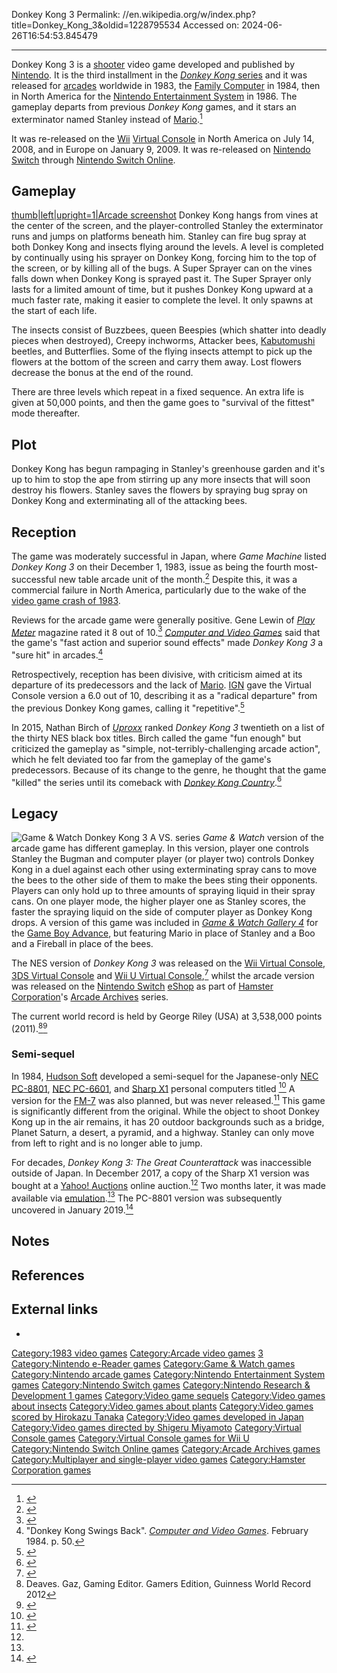 Donkey Kong 3
Permalink: //en.wikipedia.org/w/index.php?title=Donkey_Kong_3&oldid=1228795534
Accessed on: 2024-06-26T16:54:53.845479



------
Donkey Kong 3
{{short description|1983 video game}}
{{Use mdy dates|date=January 2019}}
{{Infobox video game
| image = Dk3 arcade.jpg
| caption = European arcade flyer
| developer = [[Nintendo Research & Development 1|Nintendo R&D1]]<br>[[Intelligent Systems]]<br>[[Nintendo R&D2]] (Famicom/NES)
| publisher = [[Nintendo]]
| director = [[Shigeru Miyamoto]]
| producer = [[Gunpei Yokoi]]
| composer = [[Hirokazu Tanaka]]
| series = ''[[Donkey Kong]]''
| platforms = [[Arcade video game|Arcade]], [[Nintendo Entertainment System|Famicom/NES]], [[Game & Watch]]
| released = {{Collapsible list
 | title    = September 28, 1983
 | '''Arcade''' {{vgrelease|JP|September 28, 1983<ref name="Copyright">{{cite web |title=Donkey Kong 3 (Registration Number PA0000191724) |url=https://cocatalog.loc.gov |website=[[United States Copyright Office]] |access-date=6 May 2021}}</ref>|NA|October 1983<ref>{{cite book |last1=Akagi |first1=Masumi |title=アーケードTVゲームリスト国内•海外編(1971–2005) |trans-title=Arcade TV Game List: Domestic • Overseas Edition (1971–2005) |date=October 13, 2006 |publisher=Amusement News Agency |language=ja |location=Japan |isbn=978-4990251215 |page=128 |url=https://archive.org/details/ArcadeGameList1971-2005/page/n129}}</ref>|EU|Late 1983<ref>{{cite web |title=Video Game Flyers: Donkey Kong 3, Nintendo (EU) |url=https://flyers.arcade-museum.com/?page=thumbs&db=videodb&id=317 |website=The Arcade Flyer Archive |access-date=29 August 2021}}</ref>}}
 | '''Famicom/NES'''{{vgrelease|JP|July 4, 1984|NA|June 1986|EU|September 15, 1987}}
 | '''Game & Watch'''{{vgrelease|JP/NA|August 20, 1984}}
 | '''e-Reader'''{{vgrelease|NA|September 16, 2002}}
 | '''Nintendo Switch'''<br><u>Arcade Archives</u>{{vgrelease|WW|April 5, 2019<ref>{{cite web |title=Arcade Archives DONKEY KONG 3. | url=https://www.nintendo.com/us/store/products/arcade-archives-donkey-kong-3-switch/ |website=Nintendo |access-date=June 13, 2024}}</ref>}}
}}
| genre = [[Shooter game|Shooter]]
| modes = 1-2 players alternating turns
| designer = Shigeru Miyamoto
}}
{{Nihongo foot|'''''Donkey Kong 3'''''|ドンキーコング3|'''''Donkī Kongu Surī'''''|lead=yes|group=lower-alpha}} is a [[shooter game|shooter]] video game developed and published by [[Nintendo]]. It is the third installment in the [[Donkey Kong|''Donkey Kong'' series]] and it was released for [[Arcade video game|arcades]] worldwide in 1983, the [[Family Computer]] in 1984, then in North America for the [[Nintendo Entertainment System]] in 1986. The gameplay departs from previous ''Donkey Kong'' games, and it stars an exterminator named Stanley instead of [[Mario]].<ref name="ah">{{cite web |title=Donkey Kong 3 |url=https://www.arcade-history.com/?n=donkey-kong-3&page=detail&id=667 |website=Arcade History}}</ref>

It was re-released on the [[Wii]] [[Virtual Console]] in North America on July 14, 2008, and in Europe on January 9, 2009. It was re-released on [[Nintendo Switch]] through [[Nintendo Switch Online]].

== Gameplay ==
[[Image:Dkong3.png|thumb|left|upright=1|Arcade screenshot]]
Donkey Kong hangs from vines at the center of the screen, and the player-controlled Stanley the exterminator runs and jumps on platforms beneath him. Stanley can fire bug spray at both Donkey Kong and insects flying around the levels. A level is completed by continually using his sprayer on Donkey Kong, forcing him to the top of the screen, or by killing all of the bugs. A Super Sprayer can on the vines falls down when Donkey Kong is sprayed past it. The Super Sprayer only lasts for a limited amount of time, but it pushes Donkey Kong upward at a much faster rate, making it easier to complete the level. It only spawns at the start of each life.

The insects consist of Buzzbees, queen Beespies (which shatter into deadly pieces when destroyed), Creepy inchworms, Attacker bees, [[Japanese rhinoceros beetle|Kabutomushi]] beetles, and Butterflies. Some of the flying insects attempt to pick up the flowers at the bottom of the screen and carry them away. Lost flowers decrease the bonus at the end of the round.

There are three levels which repeat in a fixed sequence. An extra life is given at 50,000 points, and then the game goes to "survival of the fittest" mode thereafter.

== Plot ==
Donkey Kong has begun rampaging in Stanley's greenhouse garden and it's up to him to stop the ape from stirring up any more insects that will soon destroy his flowers. Stanley saves the flowers by spraying bug spray on Donkey Kong and exterminating all of the attacking bees.

== Reception ==
The game was moderately successful in Japan, where ''Game Machine'' listed ''Donkey Kong 3'' on their December 1, 1983, issue as being the fourth most-successful new table arcade unit of the month.<ref>{{cite magazine|title=Game Machine's Best Hit Games 25 - テーブル型新製品 (New Videos-Table Type)|magazine=[[:ja:ゲームマシン|Game shut the :アミューズメント通信社|Amusement Press, Inc.]]|date=1 December 1983|page=32|lang=ja}}</ref> Despite this, it was a commercial failure in North America, particularly due to the wake of the [[video game crash of 1983]].

Reviews for the arcade game were generally positive. Gene Lewin of ''[[Play Meter]]'' magazine rated it 8 out of 10.<ref>{{cite magazine |last1=Lewin |first1=Gene |title=Gene's Judgements: Critiquing AMOA Show Conversions, Dedicated Games |magazine=[[Play Meter]] |date=January 15, 1984 |volume=10 |issue=2 |pages=60–2 |url=https://archive.org/details/play-meter-volume-10-number-2-january-15th-1984/Play%20Meter%20-%20Volume%2010%2C%20Number%202%20-%20January%2015th%201984/page/60/mode/2up}}</ref> ''[[Computer and Video Games]]'' said that the game's "fast action and superior sound effects" made ''Donkey Kong 3'' a "sure hit" in arcades.<ref name=CVG>"Donkey Kong Swings Back". ''[[Computer and Video Games]]''. February 1984. p. 50.</ref>

Retrospectively, reception has been divisive, with criticism aimed at its departure of its predecessors and the lack of [[Mario]]. [[IGN]] gave the Virtual Console version a 6.0 out of 10, describing it as a "radical departure" from the previous Donkey Kong games, calling it "repetitive".<ref name="IGN Donkey Kong 3 VC review">{{cite web|url=http://wii.ign.com/articles/893/893851p1.html|title=Donkey Kong 3 Review|access-date=August 27, 2008|archive-url=https://web.archive.org/web/20120813213417/http://wii.ign.com/articles/893/893851p1.html|archive-date=August 13, 2012|url-status=dead|website=[[IGN]]}}</ref>

In 2015, Nathan Birch of ''[[Uproxx]]'' ranked ''Donkey Kong 3'' twentieth on a list of the thirty NES black box titles. Birch called the game "fun enough" but criticized the gameplay as "simple, not-terribly-challenging arcade action", which he felt deviated too far from the gameplay of the game's predecessors. Because of its change to the genre, he thought that the game "killed" the series until its comeback with ''[[Donkey Kong Country]]''.<ref name=":0">{{Cite web |last=Birch |first=Nathan |date=2015-10-18 |title=Ranking All 30 'Black Box' Nintendo Games In Honor Of The NES' 30th Birthday |url=https://uproxx.com/gaming/30-black-box-nes-games-ranked/ |access-date=2023-10-21 |website=UPROXX |language=en-US}}</ref>

== Legacy ==
[[File:Game&watch-donkey-kong-3.jpg|thumb|Game & Watch ''Donkey Kong 3'']]
A VS. series ''Game & Watch'' version of the arcade game has different gameplay. In this version, player one controls Stanley the Bugman and computer player (or player two) controls Donkey Kong in a duel against each other using exterminating spray cans to move the bees to the other side of them to make the bees sting their opponents. Players can only hold up to three amounts of spraying liquid in their spray cans. On one player mode, the higher player one as Stanley scores, the faster the spraying liquid on the side of computer player as Donkey Kong drops. A version of this game was included in ''[[Game & Watch ports and remakes#Game & Watch Gallery 4|Game & Watch Gallery 4]]'' for the [[Game Boy Advance]], but featuring Mario in place of Stanley and a Boo and a Fireball in place of the bees.

The NES version of ''Donkey Kong 3'' was released on the [[Wii Virtual Console]], [[3DS Virtual Console]] and [[Wii U Virtual Console]],<ref name="auto">{{Cite web|url=https://www.nintendo.com/|title=Nintendo - Official Site - Video Game Consoles, Games|website=www.nintendo.com}}</ref> whilst the arcade version was released on the [[Nintendo Switch]] [[eShop]] as part of [[Hamster Corporation]]'s [[Arcade Archives]] series.

The current world record is held by George Riley (USA) at 3,538,000 points (2011).<ref name="DK3WR">Deaves. Gaz, Gaming Editor. Gamers Edition, Guinness World Record 2012</ref><ref name="ISBN">{{Cite book|isbn = 9781904994763|title = Guinness World Records 2012 Gamer's Edition|date = January 3, 2012|publisher=Guinness World Records}}</ref>

=== {{Anchor|Donkey Kong 3: The Great Counterattack}} Semi-sequel ===
In 1984, [[Hudson Soft]] developed a semi-sequel for the Japanese-only [[NEC PC-8801]], [[NEC PC-6601]], and [[Sharp X1]] personal computers titled {{Nihongo foot|''Donkey Kong 3: The Great Counterattack''.|ドンキーコング3 大逆襲|Donkī Kongu Surī Dai Gyakushū|lead=yes|group=lower-alpha}}<ref name="Sharp X1 version">{{Cite web|url=https://kotaku.com/you-can-finally-play-a-long-lost-donkey-kong-game-1823308987|title=You Can Finally Play A Long-Lost Donkey Kong Game|website=[[Kotaku]]|date=February 25, 2018}}</ref> A version for the [[FM-7]] was also planned, but was never released.<ref>{{Cite web|url=http://fm-7.com/museum/softhouse/hudsonsoft/500790300.html|title=Oh!FM-7：ドンキーコング3 大逆襲（ハドソンソフト）|website=www.fm-7.com|language=ja}}</ref> This game is significantly different from the original. While the object to shoot Donkey Kong up in the air remains, it has 20 outdoor backgrounds such as a bridge, Planet Saturn, a desert, a pyramid, and a highway. Stanley can only move from left to right and is no longer able to jump.

For decades, ''Donkey Kong 3: The Great Counterattack'' was inaccessible outside of Japan. In December 2017, a copy of the Sharp X1 version was bought at a [[Yahoo! Auctions]] online auction.<ref name="Sharp X1 version"/> Two months later, it was made available via [[Video game console emulator|emulation]].<ref name="Sharp X1 version"/> The PC-8801 version was subsequently uncovered in January 2019.<ref>{{Cite web|url=https://www.gamingalexandria.com/wp/2019/02/donkey-kong-3-dai-gyakushuu-pc-8801/|title=Donkey Kong 3: Dai Gyakushuu (PC-8801)|website=www.gamingalexandria.com}}</ref>

== Notes ==
{{Notelist}}

== References ==
{{Reflist}}

== External links ==
* {{KLOV game|id=7611}}

{{Shigeru Miyamoto}}
{{Donkey Kong}}
{{Authority control}}

[[Category:1983 video games]]
[[Category:Arcade video games]]
[[Category:Donkey Kong video games|3]]
[[Category:Nintendo e-Reader games]]
[[Category:Game & Watch games]]
[[Category:Nintendo arcade games]]
[[Category:Nintendo Entertainment System games]]
[[Category:Nintendo Switch games]]
[[Category:Nintendo Research & Development 1 games]]
[[Category:Video game sequels]]
[[Category:Video games about insects]]
[[Category:Video games about plants]]
[[Category:Video games scored by Hirokazu Tanaka]]
[[Category:Video games developed in Japan]]
[[Category:Video games directed by Shigeru Miyamoto]]
[[Category:Virtual Console games]]
[[Category:Virtual Console games for Wii U]]
[[Category:Nintendo Switch Online games]]
[[Category:Arcade Archives games]]
[[Category:Multiplayer and single-player video games]]
[[Category:Hamster Corporation games]]